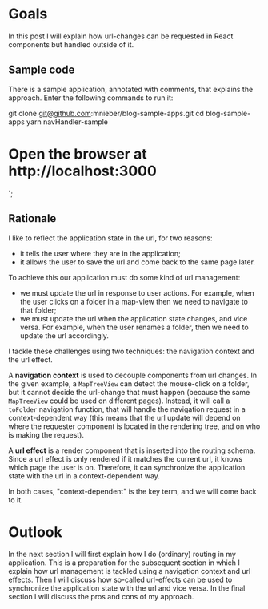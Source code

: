 # Goals

In this post I will explain how url-changes can be requested in React components but handled outside of it.

## Sample code

There is a sample application, annotated with comments, that explains the approach. Enter the following commands to run it:

git clone git@github.com:mnieber/blog-sample-apps.git
cd blog-sample-apps
yarn navHandler-sample
# Open the browser at http://localhost:3000
`;

<CodeSnippet
  lang="bash"
  addMb
  code={code1}
/>

## Rationale

I like to reflect the application state in the url, for two reasons:

- it tells the user where they are in the application;
- it allows the user to save the url and come back to the same page later.

To achieve this our application must do some kind of url management:

- we must update the url in response to user actions. For example, when the user clicks on a folder in
  a map-view then we need to navigate to that folder;
- we must update the url when the application state changes, and vice versa. For example, when
  the user renames a folder, then we need to update the url accordingly.

I tackle these challenges using two techniques: the navigation context and the url effect.

A **navigation context** is used to decouple components from url changes. In the given example, a `MapTreeView`
can detect the mouse-click on a folder, but it cannot decide the url-change that must happen (because the
same `MapTreeView` could be used on different pages). Instead, it will call a `toFolder` navigation function,
that will handle the navigation request in a context-dependent way (this means that the url update will depend
on where the requester component is located in the rendering tree, and on who is making the request).

A **url effect** is a render component that is inserted into the routing schema. Since a url effect is only
rendered if it matches the current url, it knows which page the user is on. Therefore, it can synchronize the
application state with the url in a context-dependent way.

In both cases, "context-dependent" is the key term, and we will come back to it.

# Outlook

In the next section I will first explain how I do (ordinary) routing in my application. This is a preparation
for the subsequent section in which I explain how url management is tackled using a navigation context and
url effects. Then I will discuss how so-called url-effects can be used to synchronize the application state
with the url and vice versa. In the final section I will discuss the pros and cons of my approach.
